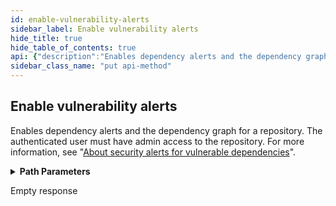 ```yaml
---
id: enable-vulnerability-alerts
sidebar_label: Enable vulnerability alerts
hide_title: true
hide_table_of_contents: true
api: {"description":"Enables dependency alerts and the dependency graph for a repository. The authenticated user must have admin access to the repository. For more information, see \"[About security alerts for vulnerable dependencies](https://help.github.com/en/articles/about-security-alerts-for-vulnerable-dependencies)\".","externalDocs":{"description":"API method documentation","url":"https://docs.github.com/rest/reference/repos/#enable-vulnerability-alerts"},"operationId":"repos/enable-vulnerability-alerts","parameters":[{"in":"path","name":"owner","required":true,"schema":{"type":"string"}},{"in":"path","name":"repo","required":true,"schema":{"type":"string"}}],"responses":{"204":{"description":"Empty response"}},"tags":["repos"],"x-github":{"category":"repos","enabledForGitHubApps":true,"githubCloudOnly":false,"previews":[{"name":"dorian","note":"Enabling and disabling dependency alerts for a repository using the REST API is currently available for developers to preview. To access these new endpoints during the preview period, you must provide a custom [media type](https://docs.github.com/rest/overview/media-types) in the `Accept` header:\n```shell\napplication/vnd.github.dorian-preview+json\n```","required":true}],"subcategory":null},"method":"put","path":"/repos/{owner}/{repo}/vulnerability-alerts","servers":[{"url":"https://api.github.com"}],"info":{"contact":{"name":"Support","url":"https://support.github.com/contact"},"description":"GitHub's v3 REST API.","license":{"name":"MIT","url":"https://spdx.org/licenses/MIT"},"termsOfService":"https://docs.github.com/articles/github-terms-of-service","title":"GitHub v3 REST API","version":"1.1.4","x-apisguru-categories":["collaboration","developer_tools"],"x-logo":{"url":"https://twitter.com/github/profile_image?size=original"},"x-origin":[{"format":"openapi","url":"https://raw.githubusercontent.com/github/rest-api-description/main/descriptions/api.github.com/api.github.com.json","version":"3.0"}],"x-providerName":"github.com"},"postman":{"name":"Enable vulnerability alerts","description":{"content":"Enables dependency alerts and the dependency graph for a repository. The authenticated user must have admin access to the repository. For more information, see \"[About security alerts for vulnerable dependencies](https://help.github.com/en/articles/about-security-alerts-for-vulnerable-dependencies)\".","type":"text/plain"},"url":{"path":["repos",":owner",":repo","vulnerability-alerts"],"host":["{{baseUrl}}"],"query":[],"variable":[{"disabled":false,"description":{"content":"(Required) ","type":"text/plain"},"type":"any","value":"","key":"owner"},{"disabled":false,"description":{"content":"(Required) ","type":"text/plain"},"type":"any","value":"","key":"repo"}]},"method":"PUT"}}
sidebar_class_name: "put api-method"
---
```



## Enable vulnerability alerts



Enables dependency alerts and the dependency graph for a repository. The authenticated user must have admin access to the repository. For more information, see &quot;[About security alerts for vulnerable dependencies](https://help.github.com/en/articles/about-security-alerts-for-vulnerable-dependencies)&quot;.

<details style={{"marginBottom":"1rem"}}><summary style={{}}><strong>Path Parameters</strong></summary><div><ul><ParamsItem className={"paramsItem"} param={{"in":"path","name":"owner","required":true,"schema":{"type":"string"}}}></ParamsItem><ParamsItem className={"paramsItem"} param={{"in":"path","name":"repo","required":true,"schema":{"type":"string"}}}></ParamsItem></ul></div></details><div><ApiTabs><TabItem label={"204"} value={"204"}><div>

Empty response

</div><div></div></TabItem></ApiTabs></div>
      